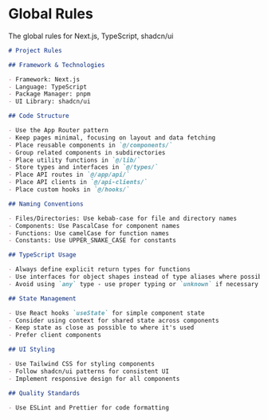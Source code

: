 # Global Rules

The global rules for Next.js, TypeScript, shadcn/ui

```md
# Project Rules

## Framework & Technologies

- Framework: Next.js
- Language: TypeScript
- Package Manager: pnpm
- UI Library: shadcn/ui

## Code Structure

- Use the App Router pattern
- Keep pages minimal, focusing on layout and data fetching
- Place reusable components in `@/components/`
- Group related components in subdirectories
- Place utility functions in `@/lib/`
- Store types and interfaces in `@/types/`
- Place API routes in `@/app/api/`
- Place API clients in `@/api-clients/`
- Place custom hooks in `@/hooks/`

## Naming Conventions

- Files/Directories: Use kebab-case for file and directory names
- Components: Use PascalCase for component names
- Functions: Use camelCase for function names
- Constants: Use UPPER_SNAKE_CASE for constants

## TypeScript Usage

- Always define explicit return types for functions
- Use interfaces for object shapes instead of type aliases where possible
- Avoid using `any` type - use proper typing or `unknown` if necessary

## State Management

- Use React hooks `useState` for simple component state
- Consider using context for shared state across components
- Keep state as close as possible to where it's used
- Prefer client components

## UI Styling

- Use Tailwind CSS for styling components
- Follow shadcn/ui patterns for consistent UI
- Implement responsive design for all components

## Quality Standards

- Use ESLint and Prettier for code formatting
```
